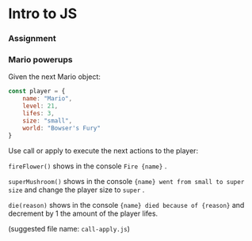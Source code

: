 # Intro to JS

### **Assignment**

### Mario powerups

Given the next Mario object:

```javascript {1,3-4} showLineNumbers
const player = {
	name: "Mario",
	level: 21,
	lifes: 3,
	size: "small",
	world: "Bowser's Fury"
}
```

Use call or apply to execute the next actions to the player:

`fireFlower()` shows in the console `Fire {name}` .

`superMushroom()` shows in the console `{name} went from small to super size` and change the player size to `super` .

`die(reason)` shows in the console `{name} died because of {reason}` and decrement by 1 the amount of the player lifes.

(suggested file name: `call-apply.js`)
